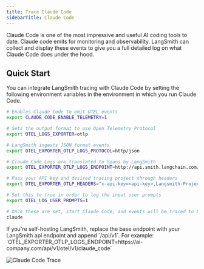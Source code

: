 ```yaml
---
title: Trace Claude Code
sidebarTitle: Claude Code
---
```


Claude Code is one of the most impressive and useful AI coding tools to date. Claude code emits  for monitoring and observability. LangSmith can collect and display these events to give you a full detailed log on what Claude Code does under the hood.

## Quick Start

You can integrate LangSmith tracing with Claude Code by setting the following environment variables in the environment in which you run Claude Code.

```bash
# Enables Claude Code to emit OTEL events
export CLAUDE_CODE_ENABLE_TELEMETRY=1

# Sets the output format to use Open Telemetry Protocol
export OTEL_LOGS_EXPORTER=otlp

# LangSmith ingests JSON format events
export OTEL_EXPORTER_OTLP_LOGS_PROTOCOL=http/json

# Claude Code Logs are translated to Spans by LangSmith
export OTEL_EXPORTER_OTLP_LOGS_ENDPOINT=http://api.smith.langchain.com/otel/v1/claude_code

# Pass your API key and desired tracing project through headers
export OTEL_EXPORTER_OTLP_HEADERS="x-api-key=<api-key>,Langsmith-Project=<project-name>"

# Set this to true in order to log the input user prompts
export OTEL_LOG_USER_PROMPTS=1

# Once these are set, start Claude Code, and events will be traced to LangSmith
claude
```

<Note>
  If you're self-hosting LangSmith, replace the base endpoint with your LangSmith api endpoint and append `/api/v1`. For example: `OTEL_EXPORTER_OTLP_LOGS_ENDPOINT=https://ai-company.com/api/v1/otel/v1/claude_code`
</Note>

![Claude Code Trace](/langsmith/images/claude-code-trace.png)
